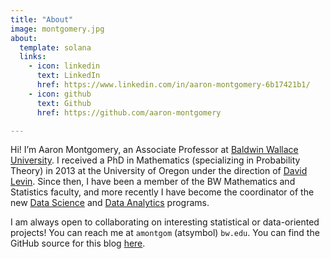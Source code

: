 ```yaml
---
title: "About"
image: montgomery.jpg
about:
  template: solana
  links:
    - icon: linkedin
      text: LinkedIn
      href: https://www.linkedin.com/in/aaron-montgomery-6b17421b1/
    - icon: github
      text: Github
      href: https://github.com/aaron-montgomery

---
```


Hi! I’m Aaron Montgomery, an Associate Professor at 
[Baldwin Wallace University](https://www.bw.edu/). I received a PhD in 
Mathematics (specializing in Probability Theory) in 2013 at the University of 
Oregon under the direction of [David Levin](https://darkwing.uoregon.edu/~dlevin/).
Since then, I have been a member of the BW Mathematics and Statistics faculty, 
and more recently I have become the coordinator of the new 
[Data Science](https://www.bw.edu/academics/undergraduate/data-science/) and
[Data Analytics](https://www.bw.edu/academics/undergraduate/data-analytics/)
programs.

I am always open to collaborating on interesting statistical or data-oriented 
projects! You can reach me at `amontgom` (atsymbol) `bw.edu`. You can find the
GitHub source for this blog 
[here](https://github.com/aaron-montgomery/amm_blog).